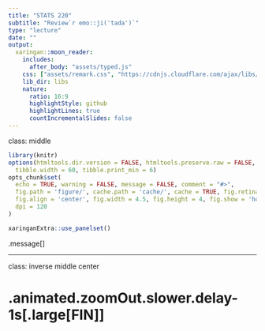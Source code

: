 ```yaml
---
title: "STATS 220"
subtitle: "Review`r emo::ji('tada')`"
type: "lecture"
date: ""
output:
  xaringan::moon_reader:
    includes:
      after_body: "assets/typed.js"
    css: ["assets/remark.css", "https://cdnjs.cloudflare.com/ajax/libs/animate.css/3.7.0/animate.min.css"]
    lib_dir: libs
    nature:
      ratio: 16:9
      highlightStyle: github
      highlightLines: true
      countIncrementalSlides: false
---
```


class: middle

```r
library(knitr)
options(htmltools.dir.version = FALSE, htmltools.preserve.raw = FALSE, 
  tibble.width = 60, tibble.print_min = 6)
opts_chunk$set(
  echo = TRUE, warning = FALSE, message = FALSE, comment = "#>",
  fig.path = 'figure/', cache.path = 'cache/', cache = TRUE, fig.retina = 3,
  fig.align = 'center', fig.width = 4.5, fig.height = 4, fig.show = 'hold',
  dpi = 120
)
```

```r
xaringanExtra::use_panelset()
```

.message[]

---

class: inverse middle center

# .animated.zoomOut.slower.delay-1s[.large[FIN]]
